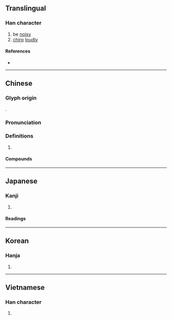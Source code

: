 {{also|譟}}
{{character info}}
==Translingual==

===Han character===
{{Han char|rn=30|rad=口|as=13|sn=16|four=66094|canj=RRRD|ids=⿰口喿}}

# be [[noisy]]
# [[chirp]] [[loudly]]

====References====
* {{Han ref|kx=0210.070|kdj=04380|dj=0432.300|hdz=10691.050|ud=22122|uh=566A|bd=48824|bh=BEB8}}

----

==Chinese==
{{zh-forms|alt=譟}}

===Glyph origin===
{{Han etym}}
{{Han compound|口|喿|ls=psc|c1=s|c2=p}}.

===Pronunciation===
{{zh-pron
|m=zào
|c=cou3
|mn=qz:chhò͘/tw,xm,zz:chhò/ml:chàu/tw:sò
|mn_note=chhò͘/chhò - literary, chàu - vernacular
|mc=y
|oc=y
|cat=
}}

===Definitions===
{{zh-hanzi}}

# {{rfdef|zh}}

====Compounds====
{{zh-der|名噪一時|呱噪|呼噪|啅噪|喧噪|嘶噪|噪聒|噪脾|噪音|噪音汙染|噪音音樂|噭噪|奔噪|憋噪|聒噪|聲名大噪|譁噪|鳴噪|鳴鼓大噪|鵲噪|鼓噪}}

----

==Japanese==

===Kanji===
{{ja-kanji|grade=|rs=口13}}

# {{rfdef|ja|sort=口13}}

====Readings====
{{ja-readings
|goon=そう<さう
|kanon=そう<さう
|kun=さわ-ぐ}}

----

==Korean==

===Hanja===
{{ko-hanja|hangeul=조|rv=jo|mr=cho}}

# {{rfdef|ko|sort=口13}}

----

==Vietnamese==

===Han character===
{{vi-hantu|[[táo]], [[tháo]]|rs=口13}}

# {{rfdef|vi}}